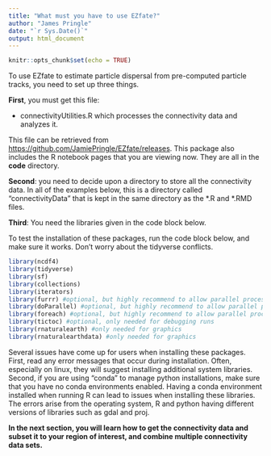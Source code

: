 ```yaml
---
title: "What must you have to use EZfate?"
author: "James Pringle"
date: "`r Sys.Date()`"
output: html_document
---
```


```r
knitr::opts_chunk$set(echo = TRUE)
```

To use EZfate to estimate particle dispersal from pre-computed particle tracks, you need to set up three things.

**First**, you must get this file:

-   connectivityUtilities.R which processes the connectivity data and analyzes it.

This file can be retrieved from <https://github.com/JamiePringle/EZfate/releases>. This package also includes the R notebook pages that you are viewing now. They are all in the **code** directory.

**Second**: you need to decide upon a directory to store all the connectivity data. In all of the examples below, this is a directory called "connectivityData" that is kept in the same directory as the \*.R and \*.RMD files.

**Third**: You need the libraries given in the code block below.

To test the installation of these packages, run the code block below, and make sure it works. Don't worry about the tidyverse conflicts.

```r
library(ncdf4)
library(tidyverse)
library(sf)
library(collections)
library(iterators)
library(furrr) #optional, but highly recommend to allow parallel processing
library(doParallel) #optional, but highly recommend to allow parallel processing
library(foreach) #optional, but highly recommend to allow parallel processing
library(tictoc) #optional, only needed for debugging runs
library(rnaturalearth) #only needed for graphics 
library(rnaturalearthdata) #only needed for graphics

```

Several issues have come up for users when installing these packages. First, read any error messages that occur during installation. Often, especially on linux, they will suggest installing additional system libraries. Second, if you are using "conda" to manage python installations, make sure that you have no conda environments enabled. Having a conda environment installed when running R can lead to issues when installing these libraries. The errors arise from the operating system, R and python having different versions of libraries such as gdal and proj.

**In the next section, you will learn how to get the connectivity data and subset it to your region of interest, and combine multiple connectivity data sets.**
